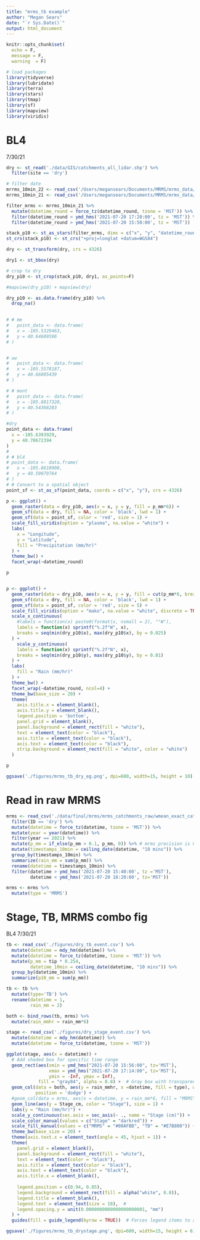 ```yaml
---
title: "mrms_tb example"
author: "Megan Sears"
date: "`r Sys.Date()`"
output: html_document
---
```


```r

knitr::opts_chunk$set(
  echo = F,
  message = F, 
  warning  = F)

# load packages
library(tidyverse)
library(lubridate)
library(terra)
library(stars)
library(tmap)
library(sf)
library(mapview)
library(viridis)

```

# BL4

7/30/21

```r

dry <- st_read('./data/GIS/catchments_all_lidar.shp') %>%
  filter(site == 'dry')

# filter date 
mrrms_10min_22 <- read_csv('/Users/megansears/Documents/MRMS/mrms_data/bbox_2fires/mrms2022_10min_left.csv')
mrrms_10min_21 <- read_csv('/Users/megansears/Documents/MRMS/mrms_data/bbox_2fires/mrms2021_10min_right.csv')

filter_mrms <- mrrms_10min_21 %>%
  mutate(datetime_round = force_tz(datetime_round, tzone = 'MST')) %>% 
  filter(datetime_round < ymd_hms('2021-07-20 17:20:00', tz = 'MST')) %>%
  filter(datetime_round > ymd_hms('2021-07-20 15:50:00', tz = 'MST'))

stack_p10 <- st_as_stars(filter_mrms, dims = c("x", "y", "datetime_round"))
st_crs(stack_p10) <- st_crs("+proj=longlat +datum=WGS84")

dry <- st_transform(dry, crs = 4326)

dry1 <- st_bbox(dry)

# crop to dry 
dry_p10 <- st_crop(stack_p10, dry1, as_points=F)

#mapview(dry_p10) + mapview(dry)

dry_p10 <- as.data.frame(dry_p10) %>%
  drop_na()

	
# # me
# 	point_data <- data.frame(
#   x = -105.5329463,
#   y = 40.64609596
# )


# uw 
# 	point_data <- data.frame(
#   x = -105.5578187,
#   y = 40.66005439
# )

# # mont
# 	point_data <- data.frame(
#   x = -105.8817328,
#   y = 40.54368283
# )

#dry
point_data <- data.frame(
  x = -105.6393929,
  y = 40.70672394
)
# 
# # bl4
# point_data <- data.frame(
#   x = -105.8610908,
#   y = 40.59079764
# )
# # Convert to a spatial object
point_sf <- st_as_sf(point_data, coords = c("x", "y"), crs = 4326)

p <- ggplot() +
  geom_raster(data = dry_p10, aes(x = x, y = y, fill = p_mm*6)) +
  geom_sf(data = dry, fill = NA, color = 'black', lwd = 1) +
  geom_sf(data = point_sf, color = 'red', size = 1) +
  scale_fill_viridis(option = "plasma", na.value = "white") +
  labs(
    x = "Longitude",
    y = "Latitude",
    fill = "Precipitation (mm/hr)"
  ) +
  theme_bw() +
  facet_wrap(~datetime_round)

p


p <- ggplot() +
  geom_raster(data = dry_p10, aes(x = x, y = y, fill = cut(p_mm*6, breaks = seq(0, 50, by = 5), right = FALSE))) +
  geom_sf(data = dry, fill = NA, color = 'black', lwd = 1) +
  geom_sf(data = point_sf, color = 'red', size = 5) +
  scale_fill_viridis(option = "mako", na.value = "white", discrete = TRUE, direction = -1) +
  scale_x_continuous(
    #labels = function(x) paste0(format(x, nsmall = 2), "°W"),
    labels = function(x) sprintf("%.2f°W", x),
    breaks = seq(min(dry_p10$x), max(dry_p10$x), by = 0.025)
  ) +
    scale_y_continuous(
    labels = function(x) sprintf("%.2f°N", x),
    breaks = seq(min(dry_p10$y), max(dry_p10$y), by = 0.01)
  ) +
  labs(
    fill = "Rain (mm/hr)"
  ) +
  theme_bw() +
  facet_wrap(~datetime_round, ncol=4) +
  theme_bw(base_size = 20) +
  theme(
    axis.title.x = element_blank(),
    axis.title.y = element_blank(),
    legend.position = 'bottom',
    panel.grid = element_blank(),
    panel.background = element_rect(fill = "white"),
    text = element_text(color = "black"),
    axis.title = element_text(color = "black"),
    axis.text = element_text(color = "black"),
    strip.background = element_rect(fill = "white", color = "white")
  )

p

ggsave('./figures/mrms_tb_dry_eg.png', dpi=600, width=15, height = 10)

```

# Read in raw MRMS

```r

mrms <- read_csv('./data/final/mrms/mrms_catchments_raw/wmean_exact_catchment_2min_all.csv') %>%
  filter(ID == 'dry') %>%
  mutate(datetime = force_tz(datetime, tzone = 'MST')) %>% 
  mutate(year = year(datetime)) %>%
  filter(year == 2021) %>%
  mutate(p_mm = if_else(p_mm > 0.1, p_mm, 0)) %>% # mrms precision is 0.1
  mutate(timestamps_10min = ceiling_date(datetime, "10 mins")) %>%
  group_by(timestamps_10min) %>%
  summarize(rain_mm = sum(p_mm)) %>%
  rename(datetime = timestamps_10min) %>%
  filter(datetime > ymd_hms('2021-07-20 15:40:00', tz ='MST'),
         datetime < ymd_hms('2021-07-20 18:20:00', tz='MST'))

mrms <- mrms %>%
  mutate(type = 'MRMS')

```

# Stage, TB, MRMS combo fig

BL4 7/30/21

```r

tb <- read_csv('./figures/dry_tb_event.csv') %>%
  mutate(datetime = mdy_hm(datetime)) %>%
  mutate(datetime = force_tz(datetime, tzone = 'MST')) %>% 
  mutate(p_mm = tip * 0.254,
         datetime_10min = ceiling_date(datetime, "10 mins")) %>%
  group_by(datetime_10min) %>%
  summarize(p10_mm = sum(p_mm))

tb <- tb %>%
  mutate(type='TB') %>%
  rename(datetime = 1,
         rain_mm = 2)

both <- bind_rows(tb, mrms) %>%
  mutate(rain_mmhr = rain_mm*6)

stage <- read_csv('./figures/dry_stage_event.csv') %>%
  mutate(datetime = mdy_hm(datetime)) %>%
  mutate(datetime = force_tz(datetime, tzone = 'MST')) 

ggplot(stage, aes(x = datetime)) +
  # Add shaded box for specific time range
  geom_rect(aes(xmin = ymd_hms("2021-07-20 15:56:00", tz='MST'), 
                xmax = ymd_hms("2021-07-20 17:14:00", tz='MST'), 
                ymin = -Inf, ymax = Inf), 
            fill = "gray84", alpha = 0.8) +  # Gray box with transparency
  geom_col(data = both, aes(y = rain_mmhr, x =datetime, fill = type), width = 500,
           position = 'dodge') +
  #geom_col(data = mrms, aes(x = datetime, y = rain_mm*6, fill = "MRMS"), width = 500) + 
  geom_line(aes(y = Stage_cm, color = "Stage"), size = 1) +
  labs(y = "Rain (mm/hr)") +
  scale_y_continuous(sec.axis = sec_axis(~ ., name = "Stage (cm)")) +
  scale_color_manual(values = c("Stage" = "darkred")) +
  scale_fill_manual(values = c("MRMS" = "#00AFBB", "TB" = "#E7B800")) +
  theme_bw(base_size = 20) +
  theme(axis.text.x = element_text(angle = 45, hjust = 1)) +
  theme(
    panel.grid = element_blank(),
    panel.background = element_rect(fill = "white"),
    text = element_text(color = "black"),
    axis.title = element_text(color = "black"),
    axis.text = element_text(color = "black"),
    axis.title.x = element_blank(),
    
    legend.position = c(0.94, 0.85),  
    legend.background = element_rect(fill = alpha("white", 0.8)), 
    legend.title = element_blank(), 
    legend.text = element_text(size = 18),  #
    legend.spacing.y = unit(0.0000000000000000000001, "mm")  
  ) +
  guides(fill = guide_legend(byrow = TRUE))  # Forces legend items to align closely by row

ggsave('./figures/mrms_tb_drystage.png', dpi=600, width=15, height = 6)

```

